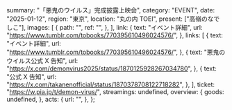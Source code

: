   summary: "「悪鬼のウイルス」完成披露上映会",
  category: "EVENT",
  date: "2025-01-12",
  region: "東京",
  location: "丸の内 TOEI",
  present: ["高嶺のなでしこ"],
  images: [
    {
      path: "",
      ref: "",
    },
  ],
  link: {
    text: "イベント詳細",
    url: "https://www.tumblr.com/tobooks/770395610496024576/",
  },
  links: [
    {
      text: "イベント詳細",
      url: "https://www.tumblr.com/tobooks/770395610496024576/",
    },
    {
      text: "悪鬼のウイルス公式 X 告知",
      url: "https://x.com/demonvirus2025/status/1870125928267034780",
    },
    {
      text: "公式 X 告知",
      url: "https://x.com/takanenofficial/status/1870378708122718282",
    },
  ],
  ticket: "https://w.pia.jp/t/demon-virus/",
  streamings: undefined,
  overview: {
    goods: undefined,
  },
  acts: {
    url: "",
  },
};
